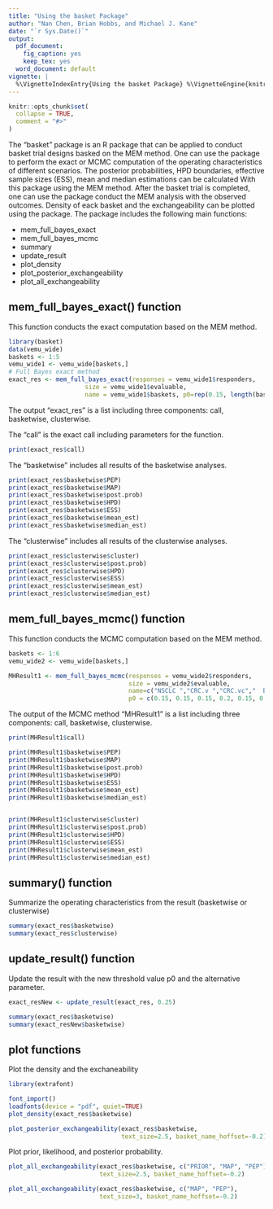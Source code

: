 ---
title: "Using the basket Package"
author: "Nan Chen, Brian Hobbs, and Michael J. Kane"
date: "`r Sys.Date()`"
output:
  pdf_document:
    fig_caption: yes
    keep_tex: yes
  word_document: default
vignette: |
  %\VignetteIndexEntry{Using the basket Package} %\VignetteEngine{knitr::rmarkdown} %\VignetteEncoding{UTF-8}
---

```{r setup, include = FALSE}
knitr::opts_chunk$set(
  collapse = TRUE,
  comment = "#>"
)
```

The "basket" package is an R package that can be applied to conduct basket trial designs basked on the MEM method. One can use the package to perform the exact or MCMC computation of the operating characteristics of different scenarios. The posterior probabilities, HPD boundaries, effective sample sizes (ESS), mean and median estimations can be calculated With this package using the MEM method. After the basket trial is completed, one can use the package conduct the MEM analysis with the observed outcomes. Density of eack basket and the exchangeability can be plotted using the package. The package includes the following main functions: 

- mem_full_bayes_exact
- mem_full_bayes_mcmc
- summary
- update_result
- plot_density
- plot_posterior_exchangeability
- plot_all_exchangeability


## mem_full_bayes_exact() function

This function conducts the exact computation based on the MEM method.
```{r}
library(basket)
data(vemu_wide)
baskets <- 1:5
vemu_wide1 <- vemu_wide[baskets,]
# Full Bayes exact method
exact_res <- mem_full_bayes_exact(responses = vemu_wide1$responders, 
                     size = vemu_wide1$evaluable,
                     name = vemu_wide1$baskets, p0=rep(0.15, length(basket)))
```
The output "exact_res" is a list including three components:  call, basketwise, clusterwise.

The "call" is the exact call including parameters for the function. 
```{r}
print(exact_res$call)
```

The "basketwise" includes all results of the basketwise analyses.

```{r}
print(exact_res$basketwise$PEP)
print(exact_res$basketwise$MAP)
print(exact_res$basketwise$post.prob)
print(exact_res$basketwise$HPD)
print(exact_res$basketwise$ESS)
print(exact_res$basketwise$mean_est)
print(exact_res$basketwise$median_est)
```
The "clusterwise" includes all results of the clusterwise analyses.
```{r}
print(exact_res$clusterwise$cluster)
print(exact_res$clusterwise$post.prob)
print(exact_res$clusterwise$HPD)
print(exact_res$clusterwise$ESS)
print(exact_res$clusterwise$mean_est)
print(exact_res$clusterwise$median_est)

```


## mem_full_bayes_mcmc() function

This function conducts the MCMC computation based on the MEM method.

```{r}
baskets <- 1:6
vemu_wide2 <- vemu_wide[baskets,]

MHResult1 <- mem_full_bayes_mcmc(responses = vemu_wide2$responders, 
                                 size = vemu_wide2$evaluable,
                                 name=c("NSCLC ","CRC.v ","CRC.vc","  BD  ","ED.LH "," ATC  "),
                                 p0 = c(0.15, 0.15, 0.15, 0.2, 0.15, 0.15), Initial = NA)

```

The output of the MCMC method "MHResult1" is a list including three components:  call, basketwise, clusterwise.

```{r}
print(MHResult1$call)

print(MHResult1$basketwise$PEP)
print(MHResult1$basketwise$MAP)
print(MHResult1$basketwise$post.prob)
print(MHResult1$basketwise$HPD)
print(MHResult1$basketwise$ESS)
print(MHResult1$basketwise$mean_est)
print(MHResult1$basketwise$median_est)


print(MHResult1$clusterwise$cluster)
print(MHResult1$clusterwise$post.prob)
print(MHResult1$clusterwise$HPD)
print(MHResult1$clusterwise$ESS)
print(MHResult1$clusterwise$mean_est)
print(MHResult1$clusterwise$median_est)
```

## summary() function

Summarize the operating characteristics from the result (basketwise or clusterwise)

```{r}

summary(exact_res$basketwise)
summary(exact_res$clusterwise)
```


## update_result() function

Update the result with the new threshold value p0 and the alternative parameter.

```{r}
exact_resNew <- update_result(exact_res, 0.25)

summary(exact_res$basketwise)
summary(exact_resNew$basketwise)

```

## plot functions
Plot the density and the exchaneability

```{r, fig.height = 3, fig.width= 4, fig.align= "center", message=FALSE,warning=FALSE}
library(extrafont)

font_import()
loadfonts(device = "pdf", quiet=TRUE)
plot_density(exact_res$basketwise)
```

```{r, message=FALSE,warning=FALSE, out.width='80%',fig.width=8, fig.height=4, fig.align= "center", results='hide'}

plot_posterior_exchangeability(exact_res$basketwise,
                               text_size=2.5, basket_name_hoffset=-0.2)
```

Plot prior, likelihood, and posterior probability.
```{r, message=FALSE,warning=FALSE, results='hide', out.width='100%',fig.width= 12, fig.height=6, fig.align= "center"}

plot_all_exchangeability(exact_res$basketwise, c("PRIOR", "MAP", "PEP"), 
                         text_size=2.5, basket_name_hoffset=-0.2)
```
```{r, results='hide', message=FALSE,warning=FALSE, out.width='80%',fig.width= 8, fig.height=5,fig.align= "center", fig.}
plot_all_exchangeability(exact_res$basketwise, c("MAP", "PEP"),
                         text_size=3, basket_name_hoffset=-0.2)
`````



